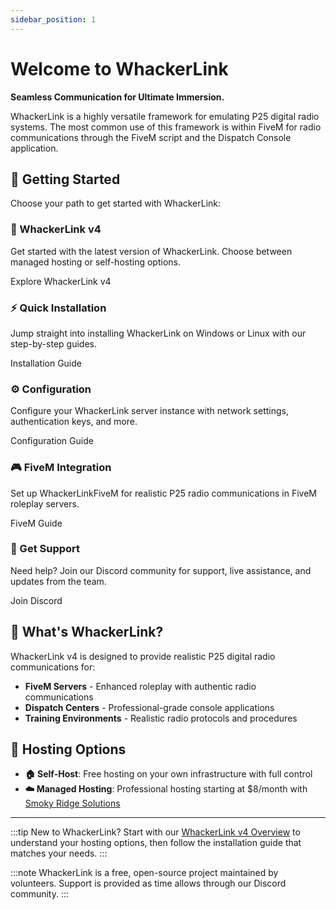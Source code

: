 ```yaml
---
sidebar_position: 1
---
```


# Welcome to WhackerLink

**Seamless Communication for Ultimate Immersion.**

WhackerLink is a highly versatile framework for emulating P25 digital radio systems. The most common use of this framework is within FiveM for radio communications through the FiveM script and the Dispatch Console application.

## 🚀 Getting Started

Choose your path to get started with WhackerLink:

<div className="container">
  <div className="row">
    <div className="col col--6">
      <div className="card" style={{height: '100%'}}>
        <div className="card__header">
          <h3>📖 WhackerLink v4</h3>
        </div>
        <div className="card__body">
          <p>
            Get started with the latest version of WhackerLink. Choose between managed hosting or self-hosting options.
          </p>
        </div>
        <div className="card__footer">
          <Link
            className="button button--primary button--block"
            to="/docs/whackerlink_v4/">
            Explore WhackerLink v4
          </Link>
        </div>
      </div>
    </div>
    <div className="col col--6">
      <div className="card" style={{height: '100%'}}>
        <div className="card__header">
          <h3>⚡ Quick Installation</h3>
        </div>
        <div className="card__body">
          <p>
            Jump straight into installing WhackerLink on Windows or Linux with our step-by-step guides.
          </p>
        </div>
        <div className="card__footer">
          <Link
            className="button button--secondary button--block"
            to="/docs/whackerlink_v4/installation">
            Installation Guide
          </Link>
        </div>
      </div>
    </div>
  </div>
  <div className="row" style={{marginTop: '1rem'}}>
    <div className="col col--6">
      <div className="card" style={{height: '100%'}}>
        <div className="card__header">
          <h3>⚙️ Configuration</h3>
        </div>
        <div className="card__body">
          <p>
            Configure your WhackerLink server instance with network settings, authentication keys, and more.
          </p>
        </div>
        <div className="card__footer">
          <Link
            className="button button--secondary button--block"
            to="/docs/whackerlink_v4/configuration">
            Configuration Guide
          </Link>
        </div>
      </div>
    </div>
    <div className="col col--6">
      <div className="card" style={{height: '100%'}}>
        <div className="card__header">
          <h3>🎮 FiveM Integration</h3>
        </div>
        <div className="card__body">
          <p>
            Set up WhackerLinkFiveM for realistic P25 radio communications in FiveM roleplay servers.
          </p>
        </div>
        <div className="card__footer">
          <Link
            className="button button--secondary button--block"
            to="/docs/whackerlinkfivem/">
            FiveM Guide
          </Link>
        </div>
      </div>
    </div>
  </div>
  <div className="row" style={{marginTop: '1rem'}}>
    <div className="col col--6 col--offset-3">
      <div className="card" style={{height: '100%'}}>
        <div className="card__header">
          <h3>💬 Get Support</h3>
        </div>
        <div className="card__body">
          <p>
            Need help? Join our Discord community for support, live assistance, and updates from the team.
          </p>
        </div>
        <div className="card__footer">
          <Link
            className="button button--success button--block"
            to="https://discord.gg/FeQMmc33VV">
            Join Discord
          </Link>
        </div>
      </div>
    </div>
  </div>
</div>

## 🎯 What's WhackerLink?

WhackerLink v4 is designed to provide realistic P25 digital radio communications for:

- **FiveM Servers** - Enhanced roleplay with authentic radio communications
- **Dispatch Centers** - Professional-grade console applications
- **Training Environments** - Realistic radio protocols and procedures

## 🏢 Hosting Options

- **🏠 Self-Host**: Free hosting on your own infrastructure with full control
- **☁️ Managed Hosting**: Professional hosting starting at $8/month with [Smoky Ridge Solutions](https://smokyridge.solutions/)

---

:::tip
New to WhackerLink? Start with our [WhackerLink v4 Overview](/docs/whackerlink_v4/) to understand your hosting options, then follow the installation guide that matches your needs.
:::

:::note
WhackerLink is a free, open-source project maintained by volunteers. Support is provided as time allows through our Discord community.
:::